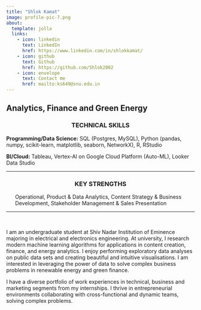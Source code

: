 ```yaml
---
title: "Shlok Kamat"
image: profile-pic-7.png
about:
  template: jolla
  links:
    - icon: linkedin
      text: LinkedIn
      href: https://www.linkedin.com/in/shlokkamat/
    - icon: github
      text: Github
      href: https://github.com/Shlok2002
    - icon: envelope
      text: Contact me
      href: mailto:ks649@snu.edu.in
---
```


<h2>Analytics, Finance and Green Energy</h2>

</center>

<center>

<h3>TECHNICAL SKILLS</h3>

</center>

<p><strong>Programming/Data Science:</strong> SQL (Postgres, MySQL), Python (pandas, numpy, scikit-learn, matplotlib, seaborn, NetworkX), R, RStudio</p>

<p>

<strong>BI/Cloud:</strong> Tableau, Vertex-AI on Google Cloud Platform (Auto-ML), Looker Data Studio

<hr>

<center>

<h3>KEY STRENGTHS</h3>

</center>

<ul>Operational, Product & Data Analytics, Content Strategy & Business Development, Stakeholder Management & Sales Presentation</ul>

<hr>

<br />

<p>I am an undergraduate student at Shiv Nadar Institution of Eminence majoring in electrical and electronics engineering. At university, I research modern machine learning algorithms for applications in content creation, finance, and energy analytics. I enjoy performing exploratory data analyses on public data sets and creating beautiful and intuitive visualisations. I am interested in leveraging the power of data to solve complex business problems in renewable energy and green finance.</p>

<p>I have a diverse portfolio of work experiences in technical, business and marketing segments from my internships. I thrive in entrepreneurial environments collaborating with cross-functional and dynamic teams, solving complex problems.</p>
